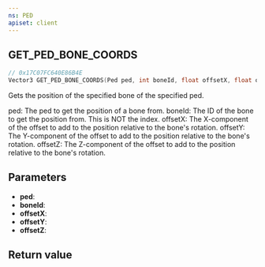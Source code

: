 ```yaml
---
ns: PED
apiset: client
---
```

## GET_PED_BONE_COORDS

```c
// 0x17C07FC640E86B4E
Vector3 GET_PED_BONE_COORDS(Ped ped, int boneId, float offsetX, float offsetY, float offsetZ);
```

Gets the position of the specified bone of the specified ped.

ped: The ped to get the position of a bone from.
boneId: The ID of the bone to get the position from. This is NOT the index.
offsetX: The X-component of the offset to add to the position relative to the bone's rotation.
offsetY: The Y-component of the offset to add to the position relative to the bone's rotation.
offsetZ: The Z-component of the offset to add to the position relative to the bone's rotation.

## Parameters
* **ped**:
* **boneId**:
* **offsetX**:
* **offsetY**:
* **offsetZ**:

## Return value